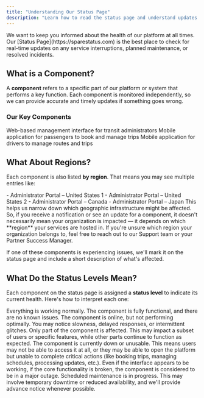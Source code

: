 ```yaml
---
title: "Understanding Our Status Page"
description: "Learn how to read the status page and understand updates during service disruptions"
---
```


<Info>
We want to keep you informed about the health of our platform at all times. Our [Status Page](https://sparestatus.com) is the best place to check for real-time updates on any service interruptions, planned maintenance, or resolved incidents.
</Info>

## What is a Component?

A **component** refers to a specific part of our platform or system that performs a key function. Each component is monitored independently, so we can provide accurate and timely updates if something goes wrong.

### Our Key Components

<CardGroup cols={3}>
  <Card title="Administrator Portal" icon="desktop">
    Web-based management interface for transit administrators
  </Card>
  
  <Card title="Rider App" icon="mobile">
    Mobile application for passengers to book and manage trips
  </Card>
  
  <Card title="Driver App" icon="car">
    Mobile application for drivers to manage routes and trips
  </Card>
</CardGroup>

## What About Regions?

Each component is also listed **by region**. That means you may see multiple entries like:

<Accordion title="Example Regional Components">
- Administrator Portal – United States 1
- Administrator Portal – United States 2  
- Administrator Portal – Canada
- Administrator Portal – Japan
</Accordion>

<Warning>
This helps us narrow down which geographic infrastructure might be affected. So, if you receive a notification or see an update for a component, it doesn't necessarily mean your organization is impacted — it depends on which **region** your services are hosted in.
</Warning>

<Tip>
If you're unsure which region your organization belongs to, feel free to reach out to our Support team or your Partner Success Manager.
</Tip>

If one of these components is experiencing issues, we'll mark it on the status page and include a short description of what's affected.

## What Do the Status Levels Mean?

Each component on the status page is assigned a **status level** to indicate its current health. Here's how to interpret each one:

<CardGroup cols={2}>
  <Card title="Operational" icon="check-circle" color="#22c55e">
    Everything is working normally. The component is fully functional, and there are no known issues.
  </Card>
  
  <Card title="Degraded Performance" icon="exclamation-triangle" color="#f59e0b">
    The component is online, but not performing optimally. You may notice slowness, delayed responses, or intermittent glitches.
  </Card>
  
  <Card title="Partial Outage" icon="exclamation-circle" color="#f97316">
    Only part of the component is affected. This may impact a subset of users or specific features, while other parts continue to function as expected.
  </Card>
  
  <Card title="Major Outage" icon="x-circle" color="#ef4444">
    The component is currently down or unusable. This means users may not be able to access it at all, or they may be able to open the platform but unable to complete critical actions (like booking trips, managing schedules, processing updates, etc.). Even if the interface appears to be working, if the core functionality is broken, the component is considered to be in a major outage.
  </Card>
  
  <Card title="Under Maintenance" icon="wrench" color="#6366f1">
    Scheduled maintenance is in progress. This may involve temporary downtime or reduced availability, and we'll provide advance notice whenever possible.
  </Card>
</CardGroup>
